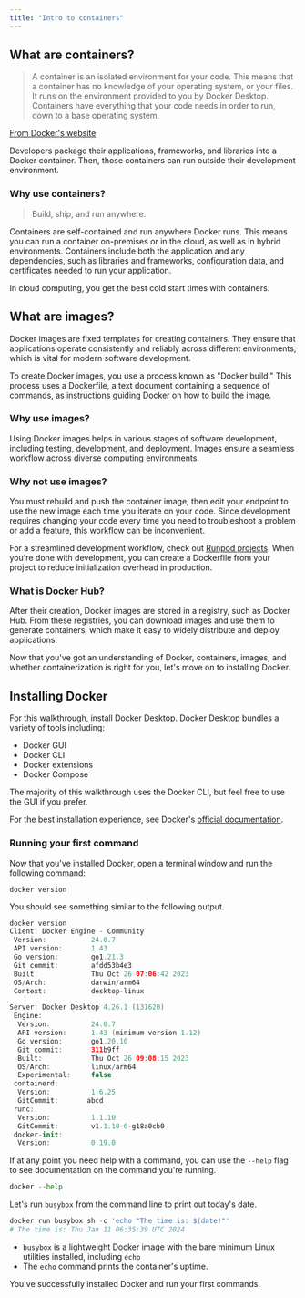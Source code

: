 ```yaml
---
title: "Intro to containers"
---
```


## What are containers?

> A container is an isolated environment for your code. This means that a container has no knowledge of your operating system, or your files. It runs on the environment provided to you by Docker Desktop. Containers have everything that your code needs in order to run, down to a base operating system.

[From Docker's website](https://docs.docker.com/guides/walkthroughs/what-is-a-container/#:~:text=A%20container%20is%20an%20isolated,to%20a%20base%20operating%20system)

Developers package their applications, frameworks, and libraries into a Docker container. Then, those containers can run outside their development environment.

### Why use containers?

> Build, ship, and run anywhere.

Containers are self-contained and run anywhere Docker runs. This means you can run a container on-premises or in the cloud, as well as in hybrid environments. Containers include both the application and any dependencies, such as libraries and frameworks, configuration data, and certificates needed to run your application.

In cloud computing, you get the best cold start times with containers.

## What are images?

Docker images are fixed templates for creating containers. They ensure that applications operate consistently and reliably across different environments, which is vital for modern software development.

To create Docker images, you use a process known as "Docker build." This process uses a Dockerfile, a text document containing a sequence of commands, as instructions guiding Docker on how to build the image.

### Why use images?

Using Docker images helps in various stages of software development, including testing, development, and deployment. Images ensure a seamless workflow across diverse computing environments.

### Why not use images?

You must rebuild and push the container image, then edit your endpoint to use the new image each time you iterate on your code. Since development requires changing your code every time you need to troubleshoot a problem or add a feature, this workflow can be inconvenient.

For a streamlined development workflow, check out [Runpod projects](/runpodctl/projects/overview). When you're done with development, you can create a Dockerfile from your project to reduce initialization overhead in production.

### What is Docker Hub?

After their creation, Docker images are stored in a registry, such as Docker Hub. From these registries, you can download images and use them to generate containers, which make it easy to widely distribute and deploy applications.

Now that you've got an understanding of Docker, containers, images, and whether containerization is right for you, let's move on to installing Docker.

## Installing Docker

For this walkthrough, install Docker Desktop. Docker Desktop bundles a variety of tools including:

* Docker GUI
* Docker CLI
* Docker extensions
* Docker Compose

The majority of this walkthrough uses the Docker CLI, but feel free to use the GUI if you prefer.

For the best installation experience, see Docker's [official documentation](https://docs.docker.com/get-docker/).

### Running your first command

Now that you've installed Docker, open a terminal window and run the following command:

```
docker version
```

You should see something similar to the following output.

```swift
docker version
Client: Docker Engine - Community
 Version:           24.0.7
 API version:       1.43
 Go version:        go1.21.3
 Git commit:        afdd53b4e3
 Built:             Thu Oct 26 07:06:42 2023
 OS/Arch:           darwin/arm64
 Context:           desktop-linux

Server: Docker Desktop 4.26.1 (131620)
 Engine:
  Version:          24.0.7
  API version:      1.43 (minimum version 1.12)
  Go version:       go1.20.10
  Git commit:       311b9ff
  Built:            Thu Oct 26 09:08:15 2023
  OS/Arch:          linux/arm64
  Experimental:     false
 containerd:
  Version:          1.6.25
  GitCommit:       abcd
 runc:
  Version:          1.1.10
  GitCommit:        v1.1.10-0-g18a0cb0
 docker-init:
  Version:          0.19.0
```

If at any point you need help with a command, you can use the `--help` flag to see documentation on the command you're running.

```python
docker --help
```

Let's run `busybox` from the command line to print out today's date.

```python
docker run busybox sh -c 'echo "The time is: $(date)"'
# The time is: Thu Jan 11 06:35:39 UTC 2024
```

* `busybox` is a lightweight Docker image with the bare minimum Linux utilities installed, including `echo`
* The `echo` command prints the container's uptime.

You've successfully installed Docker and run your first commands.

